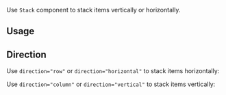 <ax-layout />

Use `Stack` component to stack items vertically or horizontally.

## Usage

<ax-demo name="stack-usage" />

## Direction

Use `direction="row"` or `direction="horizontal"` to stack items horizontally:

<ax-demo name="stack-horizontal-usage" />

Use `direction="column"` or `direction="vertical"` to stack items vertically:

<ax-demo name="stack-vertical-usage" />
